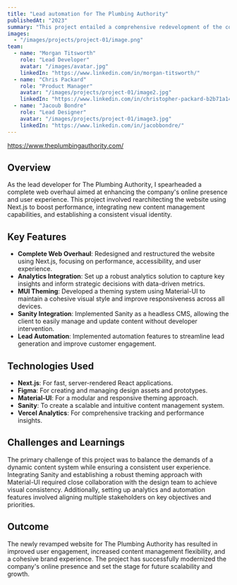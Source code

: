```yaml
---
title: "Lead automation for The Plumbing Authority"
publishedAt: "2023"
summary: "This project entailed a comprehensive redevelopment of the company's online presence, featuring a complete web overhaul, analytics integration, and theming using Next.js"
images:
  - "/images/projects/project-01/image.png"
team:
  - name: "Morgan Titsworth"
    role: "Lead Developer"
    avatar: "/images/avatar.jpg"
    linkedIn: "https://www.linkedin.com/in/morgan-titsworth/"
  - name: "Chris Packard"
    role: "Product Manager"
    avatar: "/images/projects/project-01/image2.jpg"
    linkedIn: "https://www.linkedin.com/in/christopher-packard-b2b71a148/"
  - name: "Jacoub Bondre"
    role: "Lead Designer"
    avatar: "/images/projects/project-01/image3.jpg"
    linkedIn: "https://www.linkedin.com/in/jacobbondre/"
---
```


https://www.theplumbingauthority.com/

## Overview

As the lead developer for The Plumbing Authority, I spearheaded a complete web overhaul aimed at enhancing the company's online presence and user experience. This project involved rearchitecting the website using Next.js to boost performance, integrating new content management capabilities, and establishing a consistent visual identity.

## Key Features

- **Complete Web Overhaul**: Redesigned and restructured the website using Next.js, focusing on performance, accessibility, and user experience.
- **Analytics Integration**: Set up a robust analytics solution to capture key insights and inform strategic decisions with data-driven metrics.
- **MUI Theming**: Developed a theming system using Material-UI to maintain a cohesive visual style and improve responsiveness across all devices.
- **Sanity Integration**: Implemented Sanity as a headless CMS, allowing the client to easily manage and update content without developer intervention.
- **Lead Automation**: Implemented automation features to streamline lead generation and improve customer engagement.

## Technologies Used

- **Next.js**: For fast, server-rendered React applications.
- **Figma**: For creating and managing design assets and prototypes.
- **Material-UI**: For a modular and responsive theming approach.
- **Sanity**: To create a scalable and intuitive content management system.
- **Vercel Analytics**: For comprehensive tracking and performance insights.

## Challenges and Learnings

The primary challenge of this project was to balance the demands of a dynamic content system while ensuring a consistent user experience. Integrating Sanity and establishing a robust theming approach with Material-UI required close collaboration with the design team to achieve visual consistency. Additionally, setting up analytics and automation features involved aligning multiple stakeholders on key objectives and priorities.

## Outcome

The newly revamped website for The Plumbing Authority has resulted in improved user engagement, increased content management flexibility, and a cohesive brand experience. The project has successfully modernized the company's online presence and set the stage for future scalability and growth.
